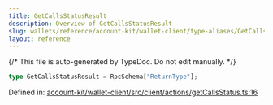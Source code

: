 ```yaml
---
title: GetCallsStatusResult
description: Overview of GetCallsStatusResult
slug: wallets/reference/account-kit/wallet-client/type-aliases/GetCallsStatusResult
layout: reference
---
```


{/* This file is auto-generated by TypeDoc. Do not edit manually. */}

```ts
type GetCallsStatusResult = RpcSchema["ReturnType"];
```

Defined in: [account-kit/wallet-client/src/client/actions/getCallsStatus.ts:16](https://github.com/alchemyplatform/aa-sdk/blob/17aad1f572375d42a06c7e3238078a88a435d459/account-kit/wallet-client/src/client/actions/getCallsStatus.ts#L16)
